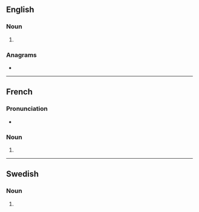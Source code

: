 {{also|Fakirs}}
==English==

===Noun===
{{head|en|noun form}}

# {{plural of|en|fakir}}

===Anagrams===
* {{anagrams|en|a=afikrs|kafirs}}

----

==French==

===Pronunciation===
* {{fr-IPA}}

===Noun===
{{head|fr|noun form|g=m}}

# {{plural of|fr|fakir}}

----

==Swedish==

===Noun===
{{head|sv|noun form}}

# {{sv-noun-form-indef-gen|fakir}}